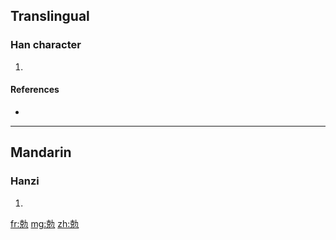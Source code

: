 ==Translingual==

===Han character===
{{Han char|rn=19|rad=力|as=07|sn=9|four=|canj=十山大尸 (JUKS), X十山大尸 (XJUKS)}}

# {{defn|Han|sort=力07}}

====References====
* {{Han ref|kx=0147.381|hdz=10370.131|uh=52CA|ud=21194}}

----

==Mandarin==

===Hanzi===
{{cmn-hanzi|pin=[[kè]] ([[ke4]])|wg=k'o<sup>4</sup>}}

# {{defn|Mandarin}}

[[fr:勊]]
[[mg:勊]]
[[zh:勊]]